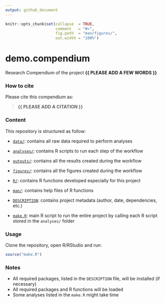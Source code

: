 ```yaml
---
output: github_document
---
```


<!-- README.md is generated from README.Rmd. Please edit that file -->


```r
knitr::opts_chunk$set(collapse  = TRUE,
                      comment   = "#>",
                      fig.path  = "man/figures/",
                      out.width = "100%")
```



# demo.compendium


<!-- badges: start -->
<!-- badges: end -->


Research Compendium of the project **{{ PLEASE ADD A FEW WORDS }}**



### How to cite

Please cite this compendium as: 

> **{{ PLEASE ADD A CITATION }}**



### Content

This repository is structured as follow:

- [`data/`](https://github.com/ahasverus/demo.compendium/tree/master/data):
contains all raw data required to perform analyses

- [`analyses/`](https://github.com/ahasverus/demo.compendium/tree/master/analyses/):
contains R scripts to run each step of the workflow

- [`outputs/`](https://github.com/ahasverus/demo.compendium/tree/master/outputs):
contains all the results created during the workflow

- [`figures/`](https://github.com/ahasverus/demo.compendium/tree/master/figures):
contains all the figures created during the workflow

- [`R/`](https://github.com/ahasverus/demo.compendium/tree/master/R):
contains R functions developed especially for this project

- [`man/`](https://github.com/ahasverus/demo.compendium/tree/master/man):
contains help files of R functions

- [`DESCRIPTION`](https://github.com/ahasverus/demo.compendium/tree/master/DESCRIPTION):
contains project metadata (author, date, dependencies, etc.)

- [`make.R`](https://github.com/ahasverus/demo.compendium/tree/master/make.R):
main R script to run the entire project by calling each R script stored in the `analyses/` folder



### Usage

Clone the repository, open R/RStudio and run:

```r
source("make.R")
```



### Notes

- All required packages, listed in the `DESCRIPTION` file, will be installed (if necessary)
- All required packages and R functions will be loaded
- Some analyses listed in the `make.R` might take time
